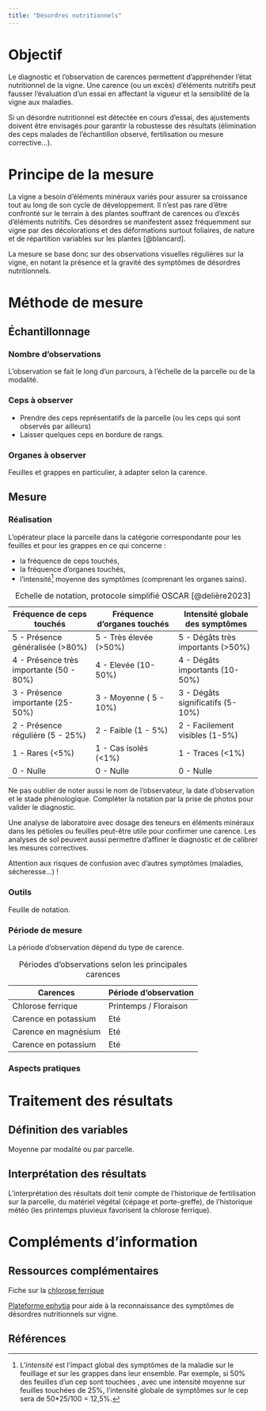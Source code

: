 ```yaml
---
title: "Désordres nutritionnels"
---
```


# Objectif

Le diagnostic et l'observation de carences permettent d'appréhender l'état nutritionnel de la vigne. Une carence (ou un excès) d'éléments nutritifs peut fausser l'évaluation d'un essai en affectant la vigueur et la sensibilité de la vigne aux maladies.

Si un désordre nutritionnel est détectée en cours d'essai, des ajustements doivent être envisagés pour garantir la robustesse des résultats (élimination des ceps malades de l'échantillon observé, fertilisation ou mesure corrective...).

# Principe de la mesure

La vigne a besoin d'éléments minéraux variés pour assurer sa croissance tout au long de son cycle de développement. Il n'est pas rare d'être confronté sur le terrain à des plantes souffrant de carences ou d'excès d'éléments nutritifs. Ces désordres se manifestent assez fréquemment sur vigne par des décolorations et des déformations surtout foliaires, de nature et de répartition variables sur les plantes [@blancard].

La mesure se base donc sur des observations visuelles régulières sur la vigne, en notant la présence et la gravité des symptômes de désordres nutritionnels.

# Méthode de mesure

## Échantillonnage

### Nombre d'observations

L'observation se fait le long d'un parcours, à l'échelle de la parcelle ou de la modalité.

### Ceps à observer

-   Prendre des ceps représentatifs de la parcelle (ou les ceps qui sont observés par ailleurs)
-   Laisser quelques ceps en bordure de rangs.

### Organes à observer

Feuilles et grappes en particulier, à adapter selon la carence.

## Mesure

### Réalisation

L'opérateur place la parcelle dans la catégorie correspondante pour les feuilles et pour les grappes en ce qui concerne :

-   la fréquence de ceps touchés,
-   la fréquence d’organes touchés,
-   l'intensité[^1] moyenne des symptômes (comprenant les organes sains).

[^1]: L’*intensité* est l'impact global des symptômes de la maladie sur le feuillage et sur les grappes dans leur ensemble. Par exemple, si 50% des feuilles d’un cep sont touchées , avec une intensité moyenne sur feuilles touchées de 25%, l'intensité globale de symptômes sur le cep sera de 50\*25/100 = 12,5%.

| Fréquence de ceps touchés | Fréquence d'organes touchés | Intensité globale des symptômes |
|----|----|----|
| 5 - Présence généralisée (\>80%) | 5 - Très élevée (\>50%) | 5 - Dégâts très importants (\>50%) |
| 4 - Présence très importante (50 - 80%) | 4 - Elevée (10-50%) | 4 - Dégâts importants (10- 50%) |
| 3 - Présence importante (25- 50%) | 3 - Moyenne ( 5 - 10%) | 3 - Dégâts significatifs (5-10%) |
| 2 - Présence régulière (5 - 25%) | 2 - Faible (1 - 5%) | 2 - Facilement visibles (1-5%) |
| 1 - Rares (\<5%) | 1 - Cas isolés (\<1%) | 1 - Traces (\<1%) |
| 0 - Nulle | 0 - Nulle | 0 - Nulle |

: Echelle de notation, protocole simplifié OSCAR [@delière2023]

::: callout-note
Ne pas oublier de noter aussi le nom de l'observateur, la date d'observation et le stade phénologique. Compléter la notation par la prise de photos pour valider le diagnostic.
:::

::: callout-warning
Une analyse de laboratoire avec dosage des teneurs en éléments minéraux dans les pétioles ou feuilles peut-être utile pour confirmer une carence. Les analyses de sol peuvent aussi permettre d'affiner le diagnostic et de calibrer les mesures correctives.

Attention aux risques de confusion avec d'autres symptômes (maladies, sécheresse...) !
:::

### Outils

Feuille de notation.

### Période de mesure

La période d'observation dépend du type de carence.

| Carences             | Période d'observation |
|----------------------|-----------------------|
| Chlorose ferrique    | Printemps / Floraison |
| Carence en potassium | Eté                   |
| Carence en magnésium | Eté                   |
| Carence en potassium | Eté                   |

: Périodes d'observations selon les principales carences

### Aspects pratiques

# Traitement des résultats

## Définition des variables

Moyenne par modalité ou par parcelle.

## Interprétation des résultats

L'interprétation des résultats doit tenir compte de l'historique de fertilisation sur la parcelle, du matériel végétal (cépage et porte-greffe), de l'historique météo (les printemps pluvieux favorisent la chlorose ferrique).

# Compléments d'information

## Ressources complémentaires

Fiche sur la [chlorose ferrique](https://www.vignevin-occitanie.com/fiches-pratiques/la-chlorose-ferrique/)

[Plateforme ephytia](https://ephytia.inra.fr/fr/C/7070/Vigne-Desordres-nutritionnels) pour aide à la reconnaissance des symptômes de désordres nutritionnels sur vigne.

## Références
